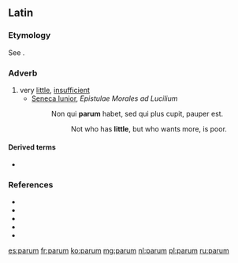 ==Latin==

===Etymology===
See {{m|la|parvus}}.

===Adverb===
{{head|la|adverb|comparative|minus|superlative|minime}}

# very [[little]], [[insufficient]]
#* [[w:Seneca_the_Younger|Seneca Iunior]], ''Epistulae Morales ad Lucilium''
#*: Non qui '''parum''' habet, sed qui plus cupit, pauper est.
#*:: Not who has '''little''', but who wants more, is poor.

====Derived terms====
* {{l|la|parumper}}

===References===
* {{R:L&S}}
* {{R:Elementary Lewis}}
* {{R:du Cange}}
* {{R:Gaffiot}}
* {{R:M&A}}

[[es:parum]]
[[fr:parum]]
[[ko:parum]]
[[mg:parum]]
[[nl:parum]]
[[pl:parum]]
[[ru:parum]]